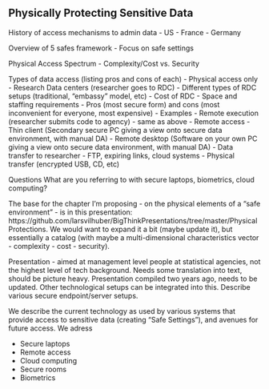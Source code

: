 ## Physically Protecting Sensitive Data

History of access mechanisms to admin data
- US
- France
- Germany

Overview of 5 safes framework
- Focus on safe settings

Physical Access Spectrum
- Complexity/Cost vs. Security

Types of data access (listing pros and cons of each)
- Physical access only
    - Research Data centers (researcher goes to RDC)
	    - Different types of RDC setups (traditional, "embassy" model, etc)
		- Cost of RDC
		- Space and staffing requirements
		- Pros (most secure form) and cons (most inconvenient for everyone, most expensive)
		- Examples
    - Remote execution (researcher submits code to agency)
	    - same as above
- Remote access
    - Thin client (Secondary secure PC giving a view onto secure data environment, with manual DA)
    - Remote desktop (Software on your own PC giving a view onto secure data environment, with manual DA)
- Data transfer to researcher
    - FTP, expiring links, cloud systems
    - Physical transfer (encrypted USB, CD, etc)




Questions
What are you referring to with secure laptops, biometrics, cloud computing?


The base for the chapter I'm proposing - on the physical 
elements of a "safe environment" - is in this presentation: 
https://github.com/larsvilhuber/BigThinkPresentations/tree/master/PhysicalProtections. 
We would want to expand it a bit (maybe update it), but essentially a catalog 
(with maybe a multi-dimensional characteristics vector - complexity - cost - security).

Presentation - aimed at management level people at statistical agencies, 
not the highest level of tech background. Needs some translation into text, 
should be picture heavy. Presentation compiled two years ago, needs to be updated. 
Other technological setups can be integrated into this. Describe various secure endpoint/server setups.

We describe the current technology as used by various systems that provide access to 
sensitive data (creating "Safe Settings"), and avenues for future access. We adress

- Secure laptops
- Remote access
- Cloud computing
- Secure rooms
- Biometrics
